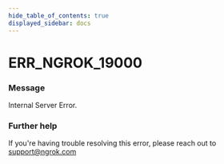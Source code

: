 ```yaml
---
hide_table_of_contents: true
displayed_sidebar: docs
---
```



# ERR_NGROK_19000

### Message

Internal Server Error.

<ErrorDetails error="err_ngrok_19000" />

### Further help

If you're having trouble resolving this error, please reach out to [support@ngrok.com](mailto:support@ngrok.com?subject=Help%20with%20ERR_NGROK_19000)

